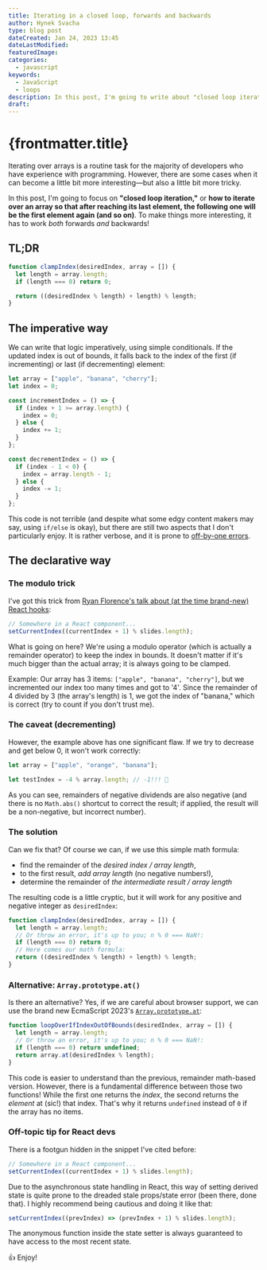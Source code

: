 ```yaml
---
title: Iterating in a closed loop, forwards and backwards
author: Hynek Svacha
type: blog post
dateCreated: Jan 24, 2023 13:45
dateLastModified:
featuredImage:
categories:
  - javascript
keywords:
  - JavaScript
  - loops
description: In this post, I'm going to write about "closed loop iteration," or how to use JavaScript to iterate over an array so that after reaching its last element, the following one will be the first element again. It has to work both forwards and backwards!
draft:
---
```


# {frontmatter.title}

Iterating over arrays is a routine task for the majority of developers who have experience with programming. However, there are some cases when it can become a little bit more interesting—but also a little bit more tricky.

In this post, I'm going to focus on **"closed loop iteration,"** or **how to iterate over an array so that after reaching its last element, the following one will be the first element again (and so on)**. To make things more interesting, it has to work *both* forwards *and* backwards!

## TL;DR

```js
function clampIndex(desiredIndex, array = []) {
  let length = array.length;
  if (length === 0) return 0;

  return ((desiredIndex % length) + length) % length;
}
```

## The imperative way

We can write that logic imperatively, using simple conditionals. If the updated index is out of bounds, it falls back to the index of the first (if incrementing) or last (if decrementing) element:

```js
let array = ["apple", "banana", "cherry"];
let index = 0;

const incrementIndex = () => {
  if (index + 1 >= array.length) {
    index = 0;
  } else {
    index += 1;
  }
};

const decrementIndex = () => {
  if (index - 1 < 0) {
    index = array.length - 1;
  } else {
    index -= 1;
  }
};
```

This code is not terrible (and despite what some edgy content makers may say, using `if/else` is okay), but there are still two aspects that I don't particularly enjoy. It is rather verbose, and it is prone to [off-by-one errors](https://en.wikipedia.org/wiki/Off-by-one_error).

## The declarative way

### The modulo trick

I've got this trick from [Ryan Florence's talk about (at the time brand-new) React hooks](https://youtu.be/wXLf18DsV-I?t=865):

```js
// Somewhere in a React component...
setCurrentIndex((currentIndex + 1) % slides.length);
```

What is going on here? We're using a modulo operator (which is actually a remainder operator) to keep the index in bounds. It doesn't matter if it's much bigger than the actual array; it is always going to be clamped.

Example: Our array has 3 items: `["apple", "banana", "cherry"]`, but we incremented our index too many times and got to '4'. Since the remainder of 4 divided by 3 (the array's length) is 1, we got the index of "banana," which is correct (try to count if you don't trust me).

### The caveat (decrementing)

However, the example above has one significant flaw. If we try to decrease and get below 0, it won't work correctly:

```js
let array = ["apple", "orange", "banana"];

let testIndex = -4 % array.length; // -1!!! 🤔
```

As you can see, remainders of negative dividends are also negative (and there is no `Math.abs()` shortcut to correct the result; if applied, the result will be a non-negative, but incorrect number).

### The solution

Can we fix that? Of course we can, if we use this simple math formula:

- find the remainder of the _desired index / array length_,
- to the first result, _add array length_ (no negative numbers!),
- determine the remainder of _the intermediate result / array length_

The resulting code is a little cryptic, but it will work for any positive and negative integer as `desiredIndex`:

```js
function clampIndex(desiredIndex, array = []) {
  let length = array.length;
  // Or throw an error, it's up to you; n % 0 === NaN!:
  if (length === 0) return 0;
  // Here comes our math formula:
  return ((desiredIndex % length) + length) % length;
}
```

### Alternative: `Array.prototype.at()`

Is there an alternative? Yes, if we are careful about browser support, we can use the brand new EcmaScript 2023's [`Array.prototype.at`](https://tc39.es/ecma262/#sec-array.prototype.at):

```js
function loopOverIfIndexOutOfBounds(desiredIndex, array = []) {
  let length = array.length;
  // Or throw an error, it's up to you; n % 0 === NaN!:
  if (length === 0) return undefined;
  return array.at(desiredIndex % length);
}
```

This code is easier to understand than the previous, remainder math-based version. However, there is a fundamental difference between those two functions! While the first one returns the *index*, the second returns the *element* at (sic!) that index. That's why it returns `undefined` instead of `0` if the array has no items.

### Off-topic tip for React devs

There is a footgun hidden in the snippet I've cited before:

```js
// Somewhere in a React component...
setCurrentIndex((currentIndex + 1) % slides.length);
```

Due to the asynchronous state handling in React, this way of setting derived state is quite prone to the dreaded stale props/state error (been there, done that). I highly recommend being cautious and doing it like that:

```js
setCurrentIndex((prevIndex) => (prevIndex + 1) % slides.length);
```

The anonymous function inside the state setter is always guaranteed to have access to the most recent state.

👍 Enjoy!
